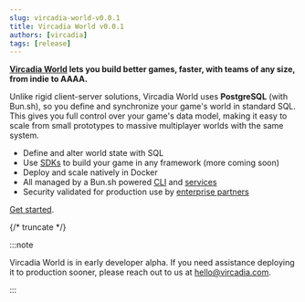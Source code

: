 ```yaml
---
slug: vircadia-world-v0.0.1
title: Vircadia World v0.0.1
authors: [vircadia]
tags: [release]
---
```


**[Vircadia World](/#features) lets you build better games, faster, with teams of any size, from indie to AAAA.**

Unlike rigid client-server solutions, Vircadia World uses **PostgreSQL** (with Bun.sh), so you define and synchronize your game's world in standard SQL. This gives you full control over your game's data model, making it easy to scale from small prototypes to massive multiplayer worlds with the same system.

* Define and alter world state with SQL
* Use [SDKs](/vircadia-world/sdk/vircadia-world-sdk-ts) to build your game in any framework (more coming soon)
* Deploy and scale natively in Docker
* All managed by a Bun.sh powered [CLI](/vircadia-world/cli) and [services](/vircadia-world/server/service/api/)
* Security validated for production use by [enterprise partners](/#sponsors)

[Get started](/vircadia-world).

{/* truncate */}

:::note

Vircadia World is in early developer alpha. If you need assistance deploying it to production sooner, please reach out to us at [hello@vircadia.com](mailto:hello@vircadia.com).

:::
